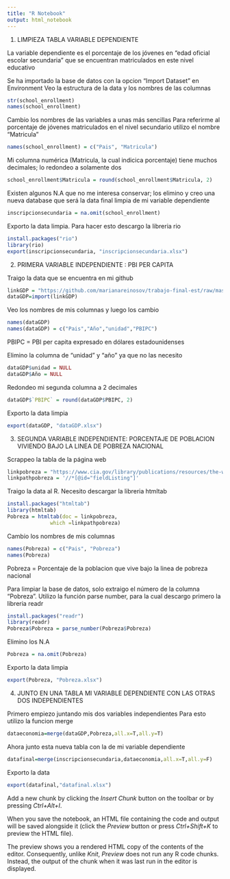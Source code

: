 ---
title: "R Notebook"
output: html_notebook
---
1. LIMPIEZA TABLA VARIABLE DEPENDIENTE

La variable dependiente es el porcentaje de los jóvenes en "edad oficial escolar secundaria" que se encuentran matriculados en este nivel educativo

Se ha importado la base de datos con la opcion "Import Dataset" en Environment
Veo la estructura de la data y los nombres de las columnas
```{r}
str(school_enrollment)
names(school_enrollment)
```
Cambio los nombres de las variables a unas más sencillas
Para referirme al porcentaje de jóvenes matriculados en el nivel secundario utilizo el nombre "Matricula"
```{r}
names(school_enrollment) = c("Pais", "Matricula")

```

Mi columna numérica (Matricula, la cual indicica porcentaje) tiene muchos decimales; lo redondeo a solamente dos
```{r}
school_enrollment$Matricula = round(school_enrollment$Matricula, 2)
```

Existen algunos N.A que no me interesa conservar; los elimino y creo una nueva database que será la data final limpia de mi variable dependiente
```{r}
inscripcionsecundaria = na.omit(school_enrollment)
```

Exporto la data limpia. Para hacer esto descargo la libreria rio
```{r}
install.packages("rio")
library(rio)
export(inscripcionsecundaria, "inscripcionsecundaria.xlsx")
```


2. PRIMERA VARIABLE INDEPENDIENTE : PBI PER CAPITA

Traigo la data que se encuentra en mi github
```{r}
linkGDP = "https://github.com/marianareinosov/trabajo-final-est/raw/master/datas%20originales/PCI.csv"
dataGDP=import(linkGDP)
```

Veo los nombres de mis columnas y luego los cambio
```{r}
names(dataGDP)
names(dataGDP) = c("Pais","Año","unidad","PBIPC")
```
PBIPC = PBI per capita expresado en dólares estadounidenses

Elimino la columna de "unidad" y "año" ya que no las necesito
```{r}
dataGDP$unidad = NULL
dataGDP$Año = NULL
```

Redondeo mi segunda columna a 2 decimales
```{r}
dataGDP$`PBIPC` = round(dataGDP$PBIPC, 2)
```

Exporto la data limpia
```{r}
export(dataGDP, "dataGDP.xlsx")
```


3. SEGUNDA VARIABLE INDEPENDIENTE: PORCENTAJE DE POBLACION VIVIENDO BAJO LA LINEA DE POBREZA NACIONAL

Scrappeo la tabla de la página web
```{r}
linkpobreza = "https://www.cia.gov/library/publications/resources/the-world-factbook/fields/221.html"
linkpathpobreza = '//*[@id="fieldListing"]'
```

Traigo la data al R. Necesito descargar la libreria htmltab
```{r}
install.packages("htmltab")
library(htmltab)
Pobreza = htmltab(doc = linkpobreza, 
              which =linkpathpobreza)
```

Cambio los nombres de mis columnas
```{r}
names(Pobreza) = c("Pais", "Pobreza")
names(Pobreza)
```
Pobreza = Porcentaje de la poblacion que vive bajo la linea de pobreza nacional

Para limpiar la base de datos, solo extraigo el número de la columna "Pobreza". 
Utilizo la función parse number, para la cual descargo primero la libreria readr
```{r}
install.packages("readr")
library(readr)
Pobreza$Pobreza = parse_number(Pobreza$Pobreza)

```
Elimino los N.A
```{r}
Pobreza = na.omit(Pobreza)

```

Exporto la data limpia
```{r}
export(Pobreza, "Pobreza.xlsx")
```


4. JUNTO EN UNA TABLA MI VARIABLE DEPENDIENTE CON LAS OTRAS DOS INDEPENDIENTES

Primero empiezo juntando mis dos variables independientes
Para esto utilizo la funcion merge
```{r}
dataeconomia=merge(dataGDP,Pobreza,all.x=T,all.y=T)
```

Ahora junto esta nueva tabla con la de mi variable dependiente
```{r}
datafinal=merge(inscripcionsecundaria,dataeconomia,all.x=T,all.y=F)

```

Exporto la data
```{r}
export(datafinal,"datafinal.xlsx")
```



Add a new chunk by clicking the *Insert Chunk* button on the toolbar or by pressing *Ctrl+Alt+I*.

When you save the notebook, an HTML file containing the code and output will be saved alongside it (click the *Preview* button or press *Ctrl+Shift+K* to preview the HTML file).

The preview shows you a rendered HTML copy of the contents of the editor. Consequently, unlike *Knit*, *Preview* does not run any R code chunks. Instead, the output of the chunk when it was last run in the editor is displayed.
